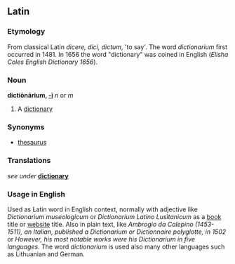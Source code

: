 ==Latin==
=== Etymology ===
From classical Latin ''dicere, dici, dictum'', 'to say'. The word ''dictionarium'' first occurred in 1481. In 1656 the word "dictionary" was coined  in English (''Elisha Coles English Dictionary 1656'').

=== Noun ===
'''dictiōnārium, [[Wiktionary Appendix:Latin second declension|-ī]]''' ''n'' or ''m''
# A [[dictionary]]

=== Synonyms ===
*[[thesaurus]]

=== Translations ===
''see under'' '''[[dictionary]]'''

=== Usage in English ===
Used as Latin word in English context, normally with adjective like ''Dictionarium museologicum'' or ''Dictionarium Latino Lusitanicum'' as a [[book]] title or [[website]] title. Also in plain text, like ''Ambrogio da Calepino (1453-1511), an Italian, published a Dictionarium or Dictionnaire polyglotte, in 1502'' or ''However, his most notable works were his Dictionarium in five languages''. The word ''dictionarium'' is used also many other languages such as Lithuanian and German.